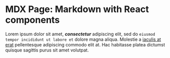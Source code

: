  # MDX Page: Markdown with React components
 Lorem ipsum dolor sit amet, ***consectetur*** adipiscing elit,
 sed do `eiusmod tempor incididunt ut labore et` dolore magna aliqua.
 Molestie a [iaculis at erat]() pellentesque adipiscing commodo elit at.
 Hac habitasse platea dictumst quisque sagittis purus sit amet volutpat.
 
 <Form/>
